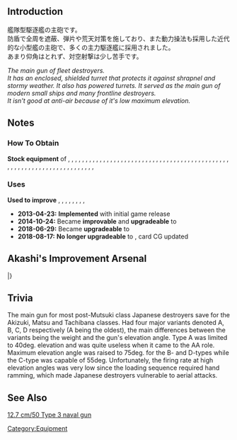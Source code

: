 {{EquipmentInfo|2}}

==Introduction==
艦隊型駆逐艦の主砲です。<br />
防盾で全周を遮蔽、弾片や荒天対策を施しており、また動力操法も採用した近代的な小型艦の主砲で、多くの主力駆逐艦に採用されました。<br />
あまり仰角はとれず、対空射撃は少し苦手です。

''The main gun of fleet destroyers.<br> It has an enclosed, shielded turret that protects it against shrapnel and stormy weather. It also has powered turrets. It served as the main gun of modern small ships and many frontline destroyers.<br> It isn't good at anti-air because of it's low maximum elevation.''

==Notes==
<div class="mw-collapsible"><h3>How To Obtain</h3>
<div class="mw-collapsible-content">
'''Stock equipment''' of {{Ship/Link|Akatsuki}}, {{Ship/Link|Akebono}}, {{Ship/Link|Akigumo}}, {{Ship/Link|Akishimo}}, {{Ship/Link|Amagiri}}, {{Ship/Link|Amatsukaze}}, {{Ship/Link|Arare}}, {{Ship/Link|Arashio}}, {{Ship/Link|Arashi}}, {{Ship/Link|Ariake}}, {{Ship/Link|Asagumo}}, {{Ship/Link|Asashimo}}, {{Ship/Link|Asashio}}, {{Ship/Link|Ayanami}}, {{Ship/Link|Chitose Kai}}, {{Ship/Link|Chiyoda Kai}}, {{Ship/Link|Fujinami}}, {{Ship/Link|Hagikaze}}, {{Ship/Link|Hamakaze}}, {{Ship/Link|Hamanami}}, {{Ship/Link|Harusame}}, {{Ship/Link|Hatsuharu}}, {{Ship/Link|Hatsukaze}}, {{Ship/Link|Hatsushimo}}, {{Ship/Link|Hayanami}}, {{Ship/Link|Hayashimo}}, {{Ship/Link|Hibiki}}, {{Ship/Link|Ikazuchi}}, {{Ship/Link|Inazuma}}, {{Ship/Link|Isokaze}}, {{Ship/Link|Kagerou}}, {{Ship/Link|Kasumi}}, {{Ship/Link|Kawakaze}}, {{Ship/Link|Kazagumo}}, {{Ship/Link|Kishinami}}, {{Ship/Link|Kiyoshimo}}, {{Ship/Link|Kuroshio}}, {{Ship/Link|Maikaze}}, {{Ship/Link|Makigumo}}, {{Ship/Link|Michishio}}, {{Ship/Link|Minegumo}}, {{Ship/Link|Murasame Kai}}, {{Ship/Link|Murasame}}, {{Ship/Link|Naganami}}, {{Ship/Link|Nenohi}}, {{Ship/Link|Nowaki}}, {{Ship/Link|Oboro}}, {{Ship/Link|Okinami}}, {{Ship/Link|Ooshio}}, {{Ship/Link|Oyashio}}, {{Ship/Link|Sagiri}}, {{Ship/Link|Samidare}}, {{Ship/Link|Sazanami}}, {{Ship/Link|Shigure}}, {{Ship/Link|Shikinami}}, {{Ship/Link|Shimakaze}}, {{Ship/Link|Shiranui}}, {{Ship/Link|Shiratsuyu}}, {{Ship/Link|Suzukaze}}, {{Ship/Link|Takanami}}, {{Ship/Link|Tanikaze}}, {{Ship/Link|Tokitsukaze}}, {{Ship/Link|Umikaze}}, {{Ship/Link|Urakaze}}, {{Ship/Link|Ushio}}, {{Ship/Link|Wakaba}}, {{Ship/Link|Yamagumo}}, {{Ship/Link|Yamakaze}}, {{Ship/Link|Yukikaze}}, {{Ship/Link|Yuudachi Kai}}, {{Ship/Link|Yuudachi}}, {{Ship/Link|Yuugumo}}

</div></div>

<div class="mw-collapsible"><h3>Uses</h3>
<div class="mw-collapsible-content">
'''Used to improve''' {{Equipment/Link|12.7cm Twin Gun Mount}}, {{Equipment/Link|12.7cm Twin Gun Mount Model B Kai 2}}, {{Equipment/Link|12.7cm Single Gun Mount}}, {{Equipment/Link|120mm/50 Twin Gun Mount}}, {{Equipment/Link|12.7cm Single High-angle Gun Mount (Late Model)}}, {{Equipment/Link|12.7cm Twin Gun Mount Model C Kai 2}}, {{Equipment/Link|QF 4.7inch Gun Mk.XII Kai}}, {{Equipment/Link|130mm B-13 Twin Gun Mount}}, {{Equipment/Link|12.7cm Twin Gun Mount Model A}}

</div></div>


<div class="mw-collapsible><h3>Updates History</h3>
<div class="mw-collapsible-content>
* '''2013-04-23:''' '''Implemented''' with initial game release
* '''2014-10-24:''' Became '''improvable''' and '''upgradeable''' to {{Equipment/Link|12.7cm Twin Gun Mount Model B Kai 2}}
* '''2018-06-29:''' Became '''upgradeable''' to {{Equipment/Link|12.7cm Twin Gun Mount Model A Kai 2}}
* '''2018-08-17:''' '''No longer upgradeable''' to {{Equipment/Link|12.7cm Twin Gun Mount Model A Kai 2}}, card CG updated
</div></div>

==Akashi's Improvement Arsenal==
{{AkashiWorkshop}}
{{AkashiWorkshopLine
|Name=12.7cm Twin Gun Mount
|ItemType=RedGunLight
|Fuel=10
|Ammo=30
|Steel=60
|Baux=0
|Mats0-5=1/2
|Mats6-9=1/2
|Mats10=2/3
|Screws0-5=1/2
|Screws6-9=1/2
|Screws10=3/6
|EquipConsume0-5=-
|EquipConsume6-9=1x{{RedGunLight|12.7cm Twin Mount}}
|EquipConsume10=2x{{RedGunLight|12.7cm Twin Mount}}
|Sun=✓
|Mon=✓
|Tue=✓
|Wed=✓
|Thu=✓
|Fri=✓
|Sat=✓
|Notes=Upgrades to [[12.7cm Twin Mount Type-B Kai 2]]
}}
|}

==Trivia==
The main gun for most post-Mutsuki class Japanese destroyers save for the Akizuki, Matsu and Tachibana classes. Had four major variants denoted A, B, C, D respectively (A being the oldest), the main differences between the variants being the weight and the gun's elevation angle. Type A was limited to 40deg. elevation and was quite useless when it came to the AA role.  Maximum elevation angle was raised to 75deg. for the B- and D-types while the C-type was capable of 55deg.  Unfortunately, the firing rate at high elevation angles was very low since the loading sequence required hand ramming, which made Japanese destroyers vulnerable to aerial attacks.

==See Also==
[[wikipedia:12.7 cm/50 Type 3 naval gun|12.7 cm/50 Type 3 naval gun]]
{{Equipmentlist}}
[[Category:Equipment]]